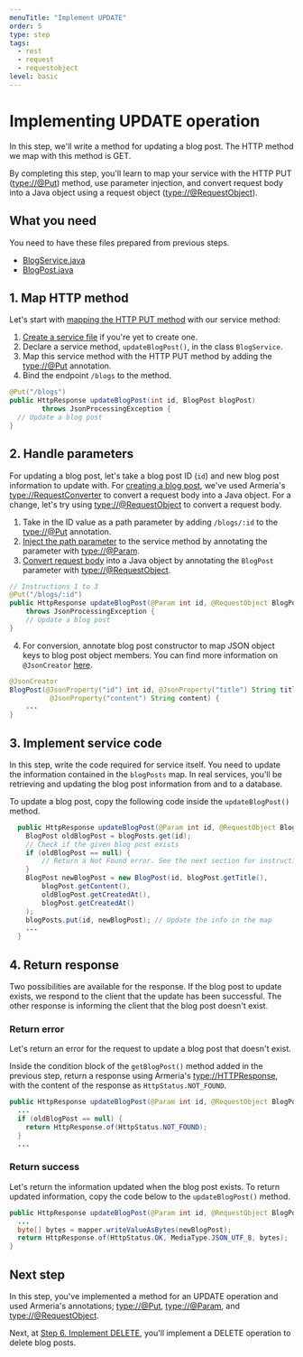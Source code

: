 ```yaml
---
menuTitle: "Implement UPDATE"
order: 5
type: step
tags:
  - rest
  - request
  - requestobject
level: basic
---
```


# Implementing UPDATE operation

In this step, we'll write a method for updating a blog post. The HTTP method we map with this method is GET.

<TutorialSteps current={5} />

By completing this step, you'll learn to map your service with the HTTP PUT (<type://@Put>) method, use parameter injection, and convert request body into a Java object using a request object (<type://@RequestObject>).

## What you need

You need to have these files prepared from previous steps.

- [BlogService.java](/tutorials/tutorial-blog-rest-step3#0-create-a-service-file)
- [BlogPost.java](/tutorials/tutorial-blog-rest-step2)

## 1. Map HTTP method

Let's start with [mapping the HTTP PUT method](/docs/server-annotated-service#mapping-http-service-methods) with our service method:

1. [Create a service file](/tutorials/tutorial-blog-rest-step3#0-create-a-service-file) if you're yet to create one.
2. Declare a service method, `updateBlogPost()`, in the class `BlogService`.
3. Map this service method with the HTTP PUT method by adding the <type://@Put> annotation.
4. Bind the endpoint `/blogs` to the method.

```java filename=BlogService.java highlight=1
@Put("/blogs")
public HttpResponse updateBlogPost(int id, BlogPost blogPost)
        throws JsonProcessingException {
  // Update a blog post
}
```

## 2. Handle parameters

For updating a blog post, let's take a blog post ID (`id`) and new blog post information to update with. For [creating a blog post](/tutorials/tutorial-blog-rest-step3), we've used Armeria's <type://RequestConverter> to convert a request body into a Java object. For a change, let's try using <type://@RequestObject> to convert a request body.

1. Take in the ID value as a path parameter by adding `/blogs/:id` to the <type://@Put> annotation.
2. [Inject the path parameter](/docs/server-annotated-service#parameter-injection) to the service method by annotating the parameter with <type://@Param>.
3. [Convert request body](/docs/server-annotated-service#converting-an-http-request-to-a-java-object) into a Java object by annotating the `BlogPost` parameter with <type://@RequestObject>.
  ```java filename=BlogService.java
  // Instructions 1 to 3
  @Put("/blogs/:id")
  public HttpResponse updateBlogPost(@Param int id, @RequestObject BlogPost blogPost)
      throws JsonProcessingException {
      // Update a blog post
  }
  ```
4. For conversion, annotate blog post constructor to map JSON object keys to blog post object members. You can find more information on `@JsonCreator` [here](https://www.baeldung.com/jackson-annotations#1-jsoncreator).
  ```java filename=BlogPost.java
  @JsonCreator
  BlogPost(@JsonProperty("id") int id, @JsonProperty("title") String title,
            @JsonProperty("content") String content) {
      ...
  }
  ```

## 3. Implement service code

In this step, write the code required for service itself. You need to update the information contained in the `blogPosts` map. In real services, you'll be retrieving and updating the blog post information from and to a database.

To update a blog post, copy the following code inside the `updateBlogPost()` method.

```java filename=BlogService.java
  public HttpResponse updateBlogPost(@Param int id, @RequestObject BlogPost blogPost){
    BlogPost oldBlogPost = blogPosts.get(id);
    // Check if the given blog post exists
    if (oldBlogPost == null) {
        // Return a Not Found error. See the next section for instructions
    }
    BlogPost newBlogPost = new BlogPost(id, blogPost.getTitle(),
        blogPost.getContent(),
        oldBlogPost.getCreatedAt(),
        blogPost.getCreatedAt()
    );
    blogPosts.put(id, newBlogPost); // Update the info in the map
    ...
  }
```

## 4. Return response

Two possibilities are available for the response. If the blog post to update exists, we respond to the client that the update has been successful. The other response is informing the client that the blog post doesn't exist.

### Return error

Let's return an error for the request to update a blog post that doesn't exist.

Inside the condition block of the `getBlogPost()` method added in the previous step, return a response using Armeria's <type://HTTPResponse>, with the content of the response as `HttpStatus.NOT_FOUND`.

```java filename=BlogService.java highlight=4
public HttpResponse updateBlogPost(@Param int id, @RequestObject BlogPost blogPost){
  ...
  if (oldBlogPost == null) {
    return HttpResponse.of(HttpStatus.NOT_FOUND);
  }
  ...
```

### Return success

Let's return the information updated when the blog post exists. To return updated information, copy the code below to the `updateBlogPost()` method.

```java filename=BlogService.java
public HttpResponse updateBlogPost(@Param int id, @RequestObject BlogPost blogPost){
  ...
  byte[] bytes = mapper.writeValueAsBytes(newBlogPost);
  return HttpResponse.of(HttpStatus.OK, MediaType.JSON_UTF_8, bytes);
}
```

## Next step

In this step, you've implemented a method for an UPDATE operation and used Armeria's annotations; <type://@Put>, <type://@Param>, and <type://@RequestObject>.

Next, at [Step 6. Implement DELETE](/tutorials/tutorial-blog-rest-step6), you'll implement a DELETE operation to delete blog posts.

<TutorialSteps current={5} />
